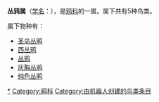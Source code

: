 {{Automatic taxobox
| name = 丛鸦属
| taxon = Aphelocoma
| authority = [[吉恩·路易斯·卡巴尼斯|Cabanis]], 1851
| subdivision_ranks = [[物种|种]]
| subdivision = 见正文
| image = WesternScrubJay2.jpg
| image_caption = Aphelocoma californica
}}

'''丛鸦属'''（[[学名|学名]]：{{lang|la|''Aphelocoma''}}），是[[鸦科|鸦科]]的一属。属下共有5种鸟类。

属下物种有：
* [[圣岛丛鸦|圣岛丛鸦]] {{lang|la|''Aphelocoma insularis''}}
* [[西丛鸦|西丛鸦]] {{lang|la|''Aphelocoma californica''}}
* [[丛鸦|丛鸦]] {{lang|la|''Aphelocoma coerulescens''}}
* [[灰胸丛鸦|灰胸丛鸦]] {{lang|la|''Aphelocoma ultramarina''}}
* [[纯色丛鸦|纯色丛鸦]] {{lang|la|''Aphelocoma unicolor''}}
{{Taxonbar|from=Q383469}}

[[Category:丛鸦属|*]]
[[Category:鸦科|Category:鸦科]]
[[Category:由机器人创建的鸟类条目|Category:由机器人创建的鸟类条目]]